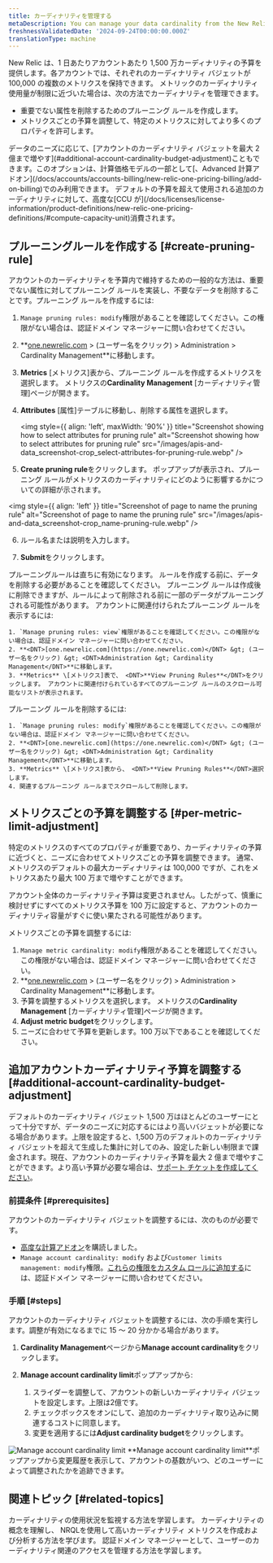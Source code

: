```yaml
---
title: カーディナリティを管理する
metaDescription: You can manage your data cardinality from the New Relic UI.
freshnessValidatedDate: '2024-09-24T00:00:00.000Z'
translationType: machine
---
```


New Relic は、1 日あたりアカウントあたり 1,500 万カーディナリティの予算を提供します。各アカウントでは、それぞれのカーディナリティ バジェットが 100,000 の複数のメトリクスを保持できます。 メトリックのカーディナリティ使用量が制限に近づいた場合は、次の方法でカーディナリティを管理できます。

* 重要でない属性を削除するためのプルーニング ルールを作成します。
* メトリクスごとの予算を調整して、特定のメトリクスに対してより多くのプロパティを許可します。

<Callout variant="important">
  データのニーズに応じて、[アカウントのカーディナリティ バジェットを最大 2 億まで増やす](#additional-account-cardinality-budget-adjustment)こともできます。このオプションは、計算価格モデルの一部として[、Advanced 計算アドオン](/docs/accounts/accounts-billing/new-relic-one-pricing-billing/add-on-billing)でのみ利用できます。 デフォルトの予算を超えて使用される追加のカーディナリティに対して、高度な[CCU が](/docs/licenses/license-information/product-definitions/new-relic-one-pricing-definitions/#compute-capacity-unit)消費されます。
</Callout>

## プルーニングルールを作成する [#create-pruning-rule]

アカウントのカーディナリティを予算内で維持するための一般的な方法は、重要でない属性に対してプルーニング ルールを実装し、不要なデータを削除することです。プルーニング ルールを作成するには:

1. `Manage pruning rules: modify`権限があることを確認してください。この権限がない場合は、認証ドメイン マネージャーに問い合わせてください。

2. **<DNT>[one.newrelic.com](https://one.newrelic.com)</DNT> &gt; (ユーザー名をクリック) &gt; <DNT>Administration &gt; Cardinality Management</DNT>**に移動します。

3. **Metrics** \[メトリクス]表から、プルーニング ルールを作成するメトリクスを選択します。 メトリクスの**Cardinality Management** \[カーディナリティ管理]ページが開きます。

4. **Attributes** \[属性]テーブルに移動し、削除する属性を選択します。

   <img style={{ align: 'left', maxWidth: '90%' }} title="Screenshot showing how to select attributes for pruning rule" alt="Screenshot showing how to select attributes for pruning rule" src="/images/apis-and-data_screenshot-crop_select-attributes-for-pruning-rule.webp" />

5. <DNT>**Create pruning rule**</DNT>をクリックします。 ポップアップが表示され、プルーニング ルールがメトリクスのカーディナリティにどのように影響するかについての詳細が示されます。

<img style={{ align: 'left' }} title="Screenshot of page to name the pruning rule" alt="Screenshot of page to name the pruning rule" src="/images/apis-and-data_screenshot-crop_name-pruning-rule.webp" />

6. ルール名または説明を入力します。

7. <DNT>**Submit**</DNT>をクリックします。

<Callout variant="caution">
  プルーニングルールは直ちに有効になります。 ルールを作成する前に、データを削除する必要があることを確認してください。 プルーニング ルールは作成後に削除できますが、ルールによって削除される前に一部のデータがプルーニングされる可能性があります。
</Callout>

<CollapserGroup>
  <Collapser id="view-pruning-rules" title="剪定ルールを表示">
    アカウントに関連付けられたプルーニング ルールを表示するには:

    1. `Manage pruning rules: view`権限があることを確認してください。この権限がない場合は、認証ドメイン マネージャーに問い合わせてください。
    2. **<DNT>[one.newrelic.com](https://one.newrelic.com)</DNT> &gt; (ユーザー名をクリック) &gt; <DNT>Administration &gt; Cardinality Management</DNT>**に移動します。
    3. **Metrics** \[メトリクス]表で、 <DNT>**View Pruning Rules**</DNT>をクリックします。 アカウントに関連付けられているすべてのプルーニング ルールのスクロール可能なリストが表示されます。
  </Collapser>

  <Collapser id="delete-pruning-rule" title="プルーニングルールを削除する">
    プルーニング ルールを削除するには:

    1. `Manage pruning rules: modify`権限があることを確認してください。この権限がない場合は、認証ドメイン マネージャーに問い合わせてください。
    2. **<DNT>[one.newrelic.com](https://one.newrelic.com)</DNT> &gt; (ユーザー名をクリック) &gt; <DNT>Administration &gt; Cardinality Management</DNT>**に移動します。
    3. **Metrics** \[メトリクス]表から、 <DNT>**View Pruning Rules**</DNT>選択します。
    4. 関連するプルーニング ルールまでスクロールして削除します。
  </Collapser>
</CollapserGroup>

## メトリクスごとの予算を調整する [#per-metric-limit-adjustment]

特定のメトリクスのすべてのプロパティが重要であり、カーディナリティの予算に近づくと、ニーズに合わせてメトリクスごとの予算を調整できます。 通常、メトリクスのデフォルトの最大カーディナリティは 100,000 ですが、これをメトリクスあたり最大 100 万まで増やすことができます。

<Callout variant="tip">
  アカウント全体のカーディナリティ予算は変更されません。したがって、慎重に検討せずにすべてのメトリクス予算を 100 万に設定すると、アカウントのカーディナリティ容量がすぐに使い果たされる可能性があります。
</Callout>

メトリクスごとの予算を調整するには:

1. `Manage metric cardinality: modify`権限があることを確認してください。この権限がない場合は、認証ドメイン マネージャーに問い合わせてください。
2. **<DNT>[one.newrelic.com](https://one.newrelic.com)</DNT> &gt; (ユーザー名をクリック) &gt; <DNT>Administration &gt; Cardinality Management</DNT>**に移動します。
3. 予算を調整するメトリクスを選択します。 メトリクスの**Cardinality Management** \[カーディナリティ管理]ページが開きます。
4. <DNT>**Adjust metric budget**</DNT>をクリックします。
5. ニーズに合わせて予算を更新します。100 万以下であることを確認してください。

## 追加アカウントカーディナリティ予算を調整する [#additional-account-cardinality-budget-adjustment]

デフォルトのカーディナリティ バジェット 1,500 万はほとんどのユーザーにとって十分ですが、データのニーズに対応するにはより高いバジェットが必要になる場合があります。上限を設定すると、1,500 万のデフォルトのカーディナリティ バジェットを超えて生成した集計に対してのみ、設定した新しい制限まで課金されます。現在、アカウントのカーディナリティ予算を最大 2 億まで増やすことができます。より高い予算が必要な場合は、[サポート チケットを作成してください](https://one.newrelic.com/help-xp)。

### 前提条件 [#prerequisites]

アカウントのカーディナリティ バジェットを調整するには、次のものが必要です。

* [高度な計算アドオン](/docs/accounts/accounts-billing/new-relic-one-pricing-billing/add-on-billing)を購読しました。
* `Manage account cardinality: modify` および`Customer limits management: modify`権限。[これらの権限をカスタム ロールに追加する](#access-management)には、認証ドメイン マネージャーに問い合わせてください。

### 手順 [#steps]

アカウントのカーディナリティ バジェットを調整するには、次の手順を実行します。調整が有効になるまでに 15 ～ 20 分かかる場合があります。

1. <DNT>**Cardinality Management**</DNT>ページから<DNT>**Manage account cardinality**</DNT>をクリックします。

2. <DNT>**Manage account cardinality limit**</DNT>ポップアップから:

   1. スライダーを調整して、アカウントの新しいカーディナリティ バジェットを設定します。上限は2億です。
   2. チェックボックスをオンにして、追加のカーディナリティ取り込みに関連するコストに同意します。
   3. 変更を適用するには<DNT>**Adjust cardinality budget**</DNT>をクリックします。

<img title="Manage account cardinality limit" alt="Manage account cardinality limit" src="/images/adjust-account-cardinality.webp" />

<Callout variant="tip">
  <DNT>**Manage account cardinality limit**</DNT>ポップアップから変更履歴を表示して、アカウントの基数がいつ、どのユーザーによって調整されたかを追跡できます。
</Callout>

## 関連トピック [#related-topics]

<DocTiles>
  <DocTile title="モニターカーディナリティ" path="/docs/data-apis/ingest-apis/metric-api/monitor-cardinality">
    カーディナリティの使用状況を監視する方法を学習します。
  </DocTile>

  <DocTile title="高カーディナリティメトリクスの理解と照会" path="/docs/data-apis/ingest-apis/metric-api/NRQL-high-cardinality-metrics">
    カーディナリティの概念を理解し、 NRQLを使用して高いカーディナリティ メトリクスを作成および分析する方法を学びます。
  </DocTile>

  <DocTile title="アクセス管理" path="/docs/data-apis/ingest-apis/metric-api/cardinality-access-management">
    認証ドメイン マネージャーとして、ユーザーのカーディナリティ関連のアクセスを管理する方法を学習します。
  </DocTile>
</DocTiles>